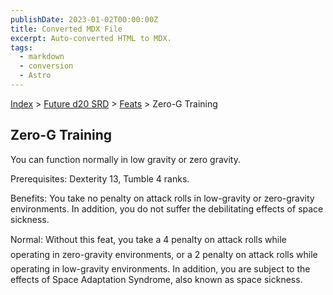 ```yaml
---
publishDate: 2023-01-02T00:00:00Z
title: Converted MDX File
excerpt: Auto-converted HTML to MDX.
tags:
  - markdown
  - conversion
  - Astro
---
```






[Index](-index) > [Future d20 SRD](future-d20-srd-index) > [Feats](future-d20-srd-feats-index) > Zero-G Training




## Zero-G Training


You can function normally in low gravity or zero gravity.


Prerequisites: Dexterity 13, Tumble 4 ranks.


Benefits: You take no penalty on attack rolls in low-gravity or zero-gravity environments. In addition, you do not suffer the debilitating effects of space sickness.


Normal: Without this feat, you take a 4 penalty on attack rolls while operating in zero-gravity environments, or a 2 penalty on attack rolls while operating in low-gravity environments. In addition, you are subject to the effects of Space Adaptation Syndrome, also known as space sickness.



